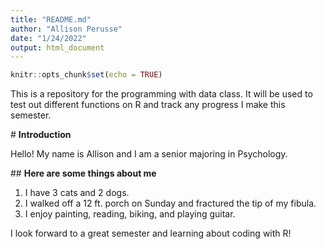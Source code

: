 ```yaml
---
title: "README.md"
author: "Allison Perusse"
date: "1/24/2022"
output: html_document
---
```


```r
knitr::opts_chunk$set(echo = TRUE)
```
This is a repository for the programming with data class. It will be used to test out different functions on R and track any progress I make this semester.

 # **Introduction**

 Hello! My name is Allison and I am a senior majoring in Psychology. 

 ## **Here are some things about me**


 1. I have 3 cats and 2 dogs. 
 1. I walked off a 12 ft. porch on Sunday and fractured
    the tip of my fibula.
 1. I enjoy painting, reading, biking, and playing guitar.


 I look forward to a great semester and learning about
 coding with R!